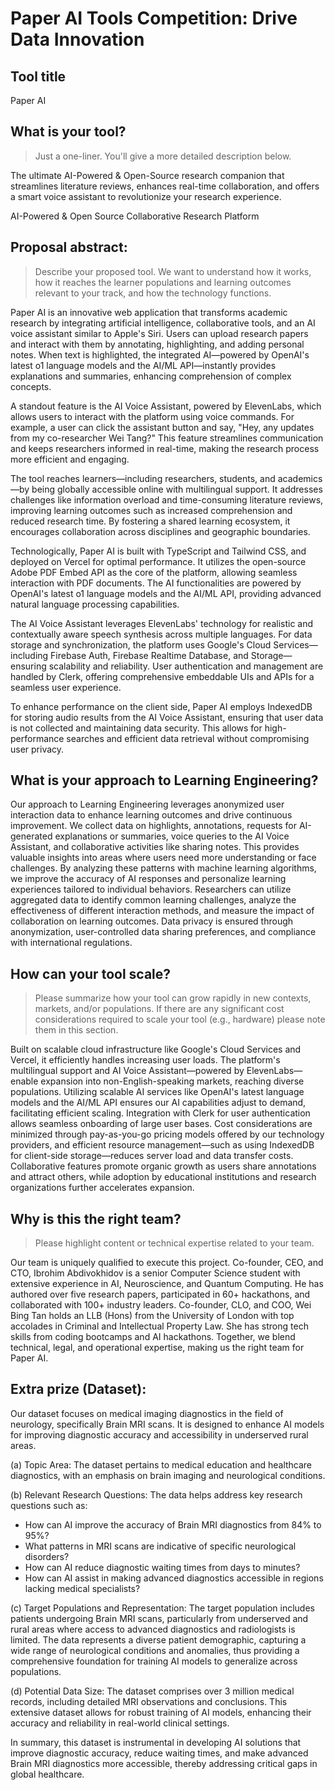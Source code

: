 # Paper AI Tools Competition: Drive Data Innovation

## Tool title
Paper AI

## What is your tool?
> Just a one-liner. You\'ll give a more detailed description below.

The ultimate AI-Powered & Open-Source research companion that streamlines literature reviews, enhances real-time collaboration, and offers a smart voice assistant to revolutionize your research experience.

AI-Powered & Open Source Collaborative Research Platform


## Proposal abstract:
> Describe your proposed tool. We want to understand how it works, how it reaches the learner populations and learning outcomes relevant to your track, and how the technology functions.

Paper AI is an innovative web application that transforms academic research by integrating artificial intelligence, collaborative tools, and an AI voice assistant similar to Apple's Siri. Users can upload research papers and interact with them by annotating, highlighting, and adding personal notes. When text is highlighted, the integrated AI—powered by OpenAI's latest o1 language models and the AI/ML API—instantly provides explanations and summaries, enhancing comprehension of complex concepts.

A standout feature is the AI Voice Assistant, powered by ElevenLabs, which allows users to interact with the platform using voice commands. For example, a user can click the assistant button and say, "Hey, any updates from my co-researcher Wei Tang?" This feature streamlines communication and keeps researchers informed in real-time, making the research process more efficient and engaging.

The tool reaches learners—including researchers, students, and academics—by being globally accessible online with multilingual support. It addresses challenges like information overload and time-consuming literature reviews, improving learning outcomes such as increased comprehension and reduced research time. By fostering a shared learning ecosystem, it encourages collaboration across disciplines and geographic boundaries.

Technologically, Paper AI is built with TypeScript and Tailwind CSS, and deployed on Vercel for optimal performance. It utilizes the open-source Adobe PDF Embed API as the core of the platform, allowing seamless interaction with PDF documents. The AI functionalities are powered by OpenAI's latest o1 language models and the AI/ML API, providing advanced natural language processing capabilities.

The AI Voice Assistant leverages ElevenLabs' technology for realistic and contextually aware speech synthesis across multiple languages. For data storage and synchronization, the platform uses Google's Cloud Services—including Firebase Auth, Firebase Realtime Database, and Storage—ensuring scalability and reliability. User authentication and management are handled by Clerk, offering comprehensive embeddable UIs and APIs for a seamless user experience.

To enhance performance on the client side, Paper AI employs IndexedDB for storing audio results from the AI Voice Assistant, ensuring that user data is not collected and maintaining data security. This allows for high-performance searches and efficient data retrieval without compromising user privacy.


## What is your approach to Learning Engineering?
Our approach to Learning Engineering leverages anonymized user interaction data to enhance learning outcomes and drive continuous improvement. We collect data on highlights, annotations, requests for AI-generated explanations or summaries, voice queries to the AI Voice Assistant, and collaborative activities like sharing notes. This provides valuable insights into areas where users need more understanding or face challenges. By analyzing these patterns with machine learning algorithms, we improve the accuracy of AI responses and personalize learning experiences tailored to individual behaviors. Researchers can utilize aggregated data to identify common learning challenges, analyze the effectiveness of different interaction methods, and measure the impact of collaboration on learning outcomes. Data privacy is ensured through anonymization, user-controlled data sharing preferences, and compliance with international regulations.


## How can your tool scale?
> Please summarize how your tool can grow rapidly in new contexts, markets, and/or populations. If there are any significant cost considerations required to scale your tool (e.g., hardware) please note them in this section.

Built on scalable cloud infrastructure like Google's Cloud Services and Vercel, it efficiently handles increasing user loads. The platform's multilingual support and AI Voice Assistant—powered by ElevenLabs—enable expansion into non-English-speaking markets, reaching diverse populations. Utilizing scalable AI services like OpenAI's latest language models and the AI/ML API ensures our AI capabilities adjust to demand, facilitating efficient scaling. Integration with Clerk for user authentication allows seamless onboarding of large user bases. Cost considerations are minimized through pay-as-you-go pricing models offered by our technology providers, and efficient resource management—such as using IndexedDB for client-side storage—reduces server load and data transfer costs. Collaborative features promote organic growth as users share annotations and attract others, while adoption by educational institutions and research organizations further accelerates expansion.


## Why is this the right team?
> Please highlight content or technical expertise related to your team.

Our team is uniquely qualified to execute this project. Co-founder, CEO, and CTO, Ibrohim Abdivokhidov is a senior Computer Science student with extensive experience in AI, Neuroscience, and Quantum Computing. He has authored over five research papers, participated in 60+ hackathons, and collaborated with 100+ industry leaders. Co-founder, CLO, and COO, Wei Bing Tan holds an LLB (Hons) from the University of London with top accolades in Criminal and Intellectual Property Law. She has strong tech skills from coding bootcamps and AI hackathons. Together, we blend technical, legal, and operational expertise, making us the right team for Paper AI.

## Extra prize (Dataset):
Our dataset focuses on medical imaging diagnostics in the field of neurology, specifically Brain MRI scans. It is designed to enhance AI models for improving diagnostic accuracy and accessibility in underserved rural areas.

(a) Topic Area: The dataset pertains to medical education and healthcare diagnostics, with an emphasis on brain imaging and neurological conditions.

(b) Relevant Research Questions: The data helps address key research questions such as:

- How can AI improve the accuracy of Brain MRI diagnostics from 84% to 95%?
- What patterns in MRI scans are indicative of specific neurological disorders?
- How can AI reduce diagnostic waiting times from days to minutes?
- How can AI assist in making advanced diagnostics accessible in regions lacking medical specialists?

(c) Target Populations and Representation: The target population includes patients undergoing Brain MRI scans, particularly from underserved and rural areas where access to advanced diagnostics and radiologists is limited. The data represents a diverse patient demographic, capturing a wide range of neurological conditions and anomalies, thus providing a comprehensive foundation for training AI models to generalize across populations.

(d) Potential Data Size: The dataset comprises over 3 million medical records, including detailed MRI observations and conclusions. This extensive dataset allows for robust training of AI models, enhancing their accuracy and reliability in real-world clinical settings.

In summary, this dataset is instrumental in developing AI solutions that improve diagnostic accuracy, reduce waiting times, and make advanced Brain MRI diagnostics more accessible, thereby addressing critical gaps in global healthcare.
